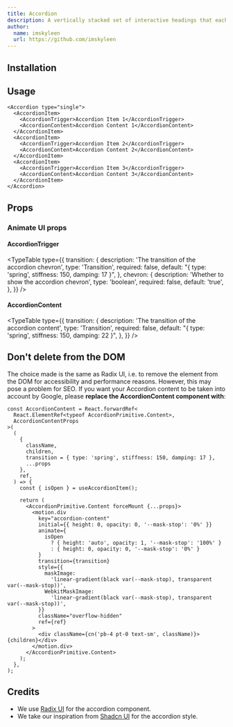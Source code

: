 ```yaml
---
title: Accordion
description: A vertically stacked set of interactive headings that each reveal an associated section of content.
author:
  name: imskyleen
  url: https://github.com/imskyleen
---
```


<ComponentPreview name="radix-accordion-demo" />

## Installation

<ComponentInstallation name="radix-accordion" />

## Usage

```tsx
<Accordion type="single">
  <AccordionItem>
    <AccordionTrigger>Accordion Item 1</AccordionTrigger>
    <AccordionContent>Accordion Content 1</AccordionContent>
  </AccordionItem>
  <AccordionItem>
    <AccordionTrigger>Accordion Item 2</AccordionTrigger>
    <AccordionContent>Accordion Content 2</AccordionContent>
  </AccordionItem>
  <AccordionItem>
    <AccordionTrigger>Accordion Item 3</AccordionTrigger>
    <AccordionContent>Accordion Content 3</AccordionContent>
  </AccordionItem>
</Accordion>
```

## Props

<div className="flex flex-row gap-x-3">
  <ExternalLink
    href="https://www.radix-ui.com/primitives/docs/components/accordion"
    text="Docs"
  />
  <ExternalLink
    href="https://www.radix-ui.com/primitives/docs/components/accordion#api-reference"
    text="API Reference"
  />
</div>

### Animate UI props

#### AccordionTrigger

<TypeTable
  type={{
    transition: {
      description: 'The transition of the accordion chevron',
      type: 'Transition',
      required: false,
      default: "{ type: 'spring', stiffness: 150, damping: 17 }",
    },
    chevron: {
      description: 'Whether to show the accordion chevron',
      type: 'boolean',
      required: false,
      default: 'true',
    },
  }}
/>

#### AccordionContent

<TypeTable
  type={{
    transition: {
      description: 'The transition of the accordion content',
      type: 'Transition',
      required: false,
      default: "{ type: 'spring', stiffness: 150, damping: 22 }",
    },
  }}
/>

## Don't delete from the DOM

The choice made is the same as Radix UI, i.e. to remove the element from the DOM for accessibility and performance reasons. However, this may pose a problem for SEO. If you want your Accordion content to be taken into account by Google, please **replace the AccordionContent component with**:

```tsx title="components/animate-ui/radix-accordion.tsx"
const AccordionContent = React.forwardRef<
  React.ElementRef<typeof AccordionPrimitive.Content>,
  AccordionContentProps
>(
  (
    {
      className,
      children,
      transition = { type: 'spring', stiffness: 150, damping: 17 },
      ...props
    },
    ref,
  ) => {
    const { isOpen } = useAccordionItem();

    return (
      <AccordionPrimitive.Content forceMount {...props}>
        <motion.div
          key="accordion-content"
          initial={{ height: 0, opacity: 0, '--mask-stop': '0%' }}
          animate={
            isOpen
              ? { height: 'auto', opacity: 1, '--mask-stop': '100%' }
              : { height: 0, opacity: 0, '--mask-stop': '0%' }
          }
          transition={transition}
          style={{
            maskImage:
              'linear-gradient(black var(--mask-stop), transparent var(--mask-stop))',
            WebkitMaskImage:
              'linear-gradient(black var(--mask-stop), transparent var(--mask-stop))',
          }}
          className="overflow-hidden"
          ref={ref}
        >
          <div className={cn('pb-4 pt-0 text-sm', className)}>{children}</div>
        </motion.div>
      </AccordionPrimitive.Content>
    );
  },
);
```

## Credits

- We use [Radix UI](https://www.radix-ui.com/primitives/docs/components/accordion) for the accordion component.
- We take our inspiration from [Shadcn UI](https://ui.shadcn.com/docs/components/accordion) for the accordion style.
